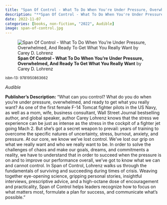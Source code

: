 ```yaml
---
title: "Span Of Control - What To Do When You're Under Pressure, Overwhelmed, And Ready To Get What You Really Want"
description: "**Span Of Control - What To Do When You're Under Pressure, Overwhelmed, And Ready To Get What You Really Want** by Carey D. Lohrenz"
date: 2022-11-07
categories: [books, non-fiction, "2022", Audible]
image: span-of-control.jpg
---
```

![**Span Of Control - What To Do When You're Under Pressure, Overwhelmed, And Ready To Get What You Really Want** by Carey D. Lohrenz](span-of-control.jpg){fig-align="left"}

<sup>isbn-13: 9781950863662</sup>

*Audible*

**Publisher's Description:**
"What can you control? What do you do when you're under pressure,
overwhelmed, and ready to get what you really want? As one of the first
female F-14 Tomcat fighter pilots in the US Navy, as well as a mom, wife,
business consultant, Wall Street Journal bestselling author, and global
speaker, author Carey Lohrenz knows that the stress we experience can be
just as intense as the stress in the cockpit of a fighter jet going Mach 2.
But she's got a secret weapon to prevail: years of training to overcome the
specific natures of uncertainty, stress, burnout, anxiety, and pressure. At
our core, we know we've lost control. We've lost our grip on what we really
want and who we really want to be. In order to solve the challenges of
chaos and make our goals, dreams, and commitments a reality, we have to
understand that in order to succeed when the pressure is on and to improve
our performance overall, we've got to know what we can and cannot control.
In Span of Control, Lohrenz walks us through the fundamentals of surviving
and succeeding during times of crisis. Weaving together eye-opening
science, gripping personal stories, insightful interviews, prescriptive
advice, and a high-octane dose of encouragement and practicality, Span of
Control helps leaders recognize how to focus on what matters most,
formulate a plan for success, and communicate what's possible."